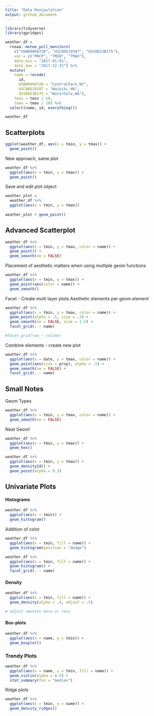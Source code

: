 ```yaml
---
title: "Data Manipulation"
output: github_document
---
```


```r
library(tidyverse)
library(ggridges)
```


```r
weather_df = 
  rnoaa::meteo_pull_monitors(
    c("USW00094728", "USC00519397", "USS0023B17S"),
    var = c("PRCP", "TMIN", "TMAX"), 
    date_min = "2017-01-01",
    date_max = "2017-12-31") %>%
  mutate(
    name = recode(
      id, 
      USW00094728 = "CentralPark_NY", 
      USC00519397 = "Waikiki_HA",
      USS0023B17S = "Waterhole_WA"),
    tmin = tmin / 10,
    tmax = tmax / 10) %>%
  select(name, id, everything())

weather_df
```

## Scatterplots

```r
ggplot(weather_df, aes(x = tmin, y = tmax)) + 
  geom_point()
```

New approach, same plot

```r
weather_df %>% 
  ggplot(aes(x = tmin, y = tmax)) +
  geom_point()
```

Save and edit plot object

```r
weather_plot = 
  weather_df %>% 
  ggplot(aes(x = tmin, y = tmax))
  
weather_plot + geom_point()
```

## Advanced Scatterplot

```r
weather_df %>% 
  ggplot(aes(x = tmin, y = tmax, color = name)) +
  geom_point() +
  geom_smooth(se = FALSE)
```


Placement of aesthetic matters when using multiple geom functions

```r
weather_df %>% 
  ggplot(aes(x = tmin, y = tmax)) +
  geom_point(aes(color = name)) +
  geom_smooth()
```

Facet - Create multi layer plots
Aesthetic elements per geom element

```r
weather_df %>% 
  ggplot(aes(x = tmin, y = tmax, color = name)) +
  geom_point(alpha = .5, size = .3) +
  geom_smooth(se = FALSE, size = 1.5) + 
  facet_grid(. ~ name)

#facet_grid(row ~ column)
```


Combine elements - create new plot

```r
weather_df %>% 
  ggplot(aes(x = date, y = tmax, color = name)) +
  geom_point(aes(size = prcp), alpha = .5) +
  geom_smooth(se = FALSE) +
  facet_grid(. ~ name)
```


## Small Notes

Geom Types

```r
weather_df %>% 
  ggplot(aes(x = tmin, y = tmax, color = name)) +
  geom_smooth(se = FALSE)
```

Neat Geom! 

```r
weather_df %>% 
  ggplot(aes(x = tmin, y = tmax)) +
  geom_hex()
```

```r
weather_df %>% 
  ggplot(aes(x = tmin, y = tmax)) +
  geom_density2d() +
  geom_point(alpha = 0.3)
```


## Univariate Plots

#### Histograms

```r
weather_df %>% 
  ggplot(aes(x = tmin)) +
  geom_histogram()
```

Addition of color

```r
weather_df %>% 
  ggplot(aes(x = tmin, fill = name)) +
  geom_histogram(position = "dodge")
```

```r
weather_df %>% 
  ggplot(aes(x = tmin, fill = name)) +
  geom_histogram() +
  facet_grid(. ~ name)
```

#### Density

```r
weather_df %>% 
  ggplot(aes(x = tmin, fill = name)) +
  geom_density(alpha = .4, adjust = .5)

# adjust smooths more or less
```

#### Box-plots

```r
weather_df %>% 
  ggplot(aes(x = name, y = tmin)) +
  geom_boxplot()
```

### Trendy Plots

```r
weather_df %>% 
  ggplot(aes(x = name, y = tmin, fill = name)) +
  geom_violin(alpha = 0.5) +
  stat_summary(fun = "median")
```

Ridge plots

```r
weather_df %>% 
  ggplot(aes(x = tmin, y = name)) +
  geom_density_ridges()
```

